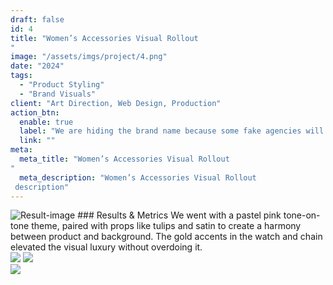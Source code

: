 ---
draft: false
id: 4
title: "Women’s Accessories Visual Rollout
"
image: "/assets/imgs/project/4.png"
date: "2024"
tags:
  - "Product Styling"
  - "Brand Visuals"
client: "Art Direction, Web Design, Production"
action_btn:
  enable: true
  label: "We are hiding the brand name because some fake agencies will approach our client and disturb their peace."
  link: ""
meta:
  meta_title: "Women’s Accessories Visual Rollout
"
  meta_description: "Women’s Accessories Visual Rollout
 description"
---

<Statement title="Problem Statement" description="The brand’s challenge was to highlight elegance without loudness — they needed visuals that radiate class, femininity, and sophistication, while still being campaign-ready for high-converting performance ads."/>
<img className="w-full" alt="Result-image" src="/assets/imgs/gallery/img-s-100.jpg" /> 
### Results & Metrics
We went with a pastel pink tone-on-tone theme, paired with props like tulips and satin to create a harmony between product and background. The gold accents in the watch and chain elevated the visual luxury without overdoing it.


<div className="font-primary mt-[33px]  grid grid-cols-1 md:grid-cols-4">
<ResultBox value="56%" title="lower bounce rate on product pages"/>
<ResultBox value="150+%" title="increase in visual saves & shares on Pinterest"/>
<ResultBox value="$190 avg. order value" title="on featured bundles"/>
<ResultBox value="4.1x ROAS" title=" on Meta and Google ads"/>
</div>

<div className="pt-[60px] xl:pt-[130px] grid grid-cols-2 gap-[10px] lg:gap-[30px]">
  <img src="/assets/imgs/gallery/img-s-101.jpg" className="object-cover w-full h-full"/>
  <img src="/assets/imgs/gallery/img-s-102.jpg" className="object-cover w-full h-full"/>
</div>
<img src="/assets/imgs/gallery/img-s-103.jpg" className="object-cover w-full h-full mt-[30px]"/>